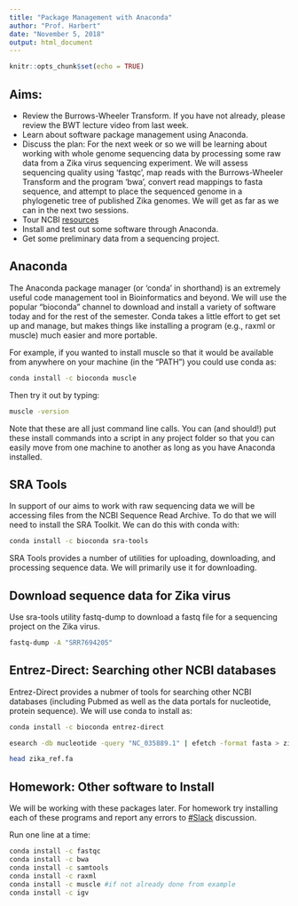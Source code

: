 ```yaml
---
title: "Package Management with Anaconda"
author: "Prof. Harbert"
date: "November 5, 2018"
output: html_document
---
```


```r
knitr::opts_chunk$set(echo = TRUE)
```
## Aims:

+ Review the Burrows-Wheeler Transform. If you have not already, please review the BWT lecture video from last week.
+ Learn about software package management using Anaconda.
+ Discuss the plan: For the next week or so we will be learning about working with whole genome sequencing data by processing some raw data from a Zika virus sequencing experiment. We will assess sequencing quality using 'fastqc', map reads with the Burrows-Wheeler Transform and the program 'bwa', convert read mappings to fasta sequence, and attempt to place the sequenced genome in a phylogenetic tree of published Zika genomes. We will get as far as we can in the next two sessions.
+ Tour NCBI [resources](https://www.ncbi.nlm.nih.gov/)
+ Install and test out some software through Anaconda. 
+ Get some preliminary data from a sequencing project.


## Anaconda

The Anaconda package manager (or 'conda' in shorthand) is an extremely useful code management tool in Bioinformatics and beyond. We will use the popular "bioconda" channel to download and install a variety of software today and for the rest of the semester. Conda takes a little effort to get set up and manage, but makes things like installing a program (e.g., raxml or muscle) much easier and more portable.

For example, if you wanted to install muscle so that it would be available from anywhere on your machine (in the "PATH") you could use conda as:

```bash
conda install -c bioconda muscle
```

Then try it out by typing:

```bash
muscle -version
```

Note that these are all just command line calls. You can (and should!) put these install commands into a script in any project folder so that you can easily move from one machine to another as long as you have Anaconda installed.

## SRA Tools  

In support of our aims to work with raw sequencing data we will be accessing files from the NCBI Sequence Read Archive. To do that we will need to install the SRA Toolkit. We can do this with conda with:

```bash
conda install -c bioconda sra-tools
```

SRA Tools provides a number of utilities for uploading, downloading, and processing sequence data. We will primarily use it for downloading.

## Download sequence data for Zika virus

Use sra-tools utility fastq-dump to download a fastq file for a sequencing project on the Zika virus.

```bash

fastq-dump -A "SRR7694205"

```

## Entrez-Direct: Searching other NCBI databases

Entrez-Direct provides a nubmer of tools for searching other NCBI databases (including Pubmed as well as the data portals for nucleotide, protein sequence). We will use conda to install as:

```bash

conda install -c bioconda entrez-direct

```

```bash

esearch -db nucleotide -query "NC_035889.1" | efetch -format fasta > zika_ref.fa

head zika_ref.fa

```

## Homework: Other software to Install

We will be working with these packages later. For homework try installing each of these programs and report any errors to [#Slack](https://bio200-bioinformatics.slack.com/messages/CC56N6QTW) discussion.

Run one line at a time:

```bash

conda install -c fastqc
conda install -c bwa
conda install -c samtools
conda install -c raxml
conda install -c muscle #if not already done from example
conda install -c igv

```